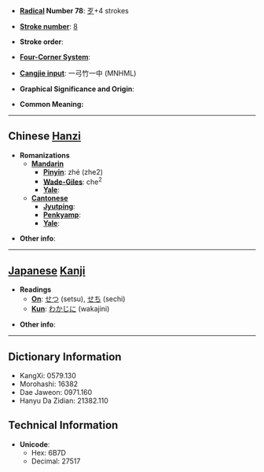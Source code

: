 * '''[[Wiktionary:Chinese radical index| Radical]] Number 78''': [[Wiktionary:Chinese radical index 歹|歹]]+4 strokes

* '''[[Wiktionary:Chinese total strokes index|Stroke number]]''': [[Wiktionary:Chinese total strokes index 8|8]]

* '''Stroke order''': 

* '''[[Wiktionary:Chinese four corner index|Four-Corner System]]''': 

* '''[[Wiktionary:Chinese Cangjie index|Cangjie input]]''': 一弓竹一中 (MNHML)

* '''Graphical Significance and Origin''': 

* '''Common Meaning:''' {{substub}}

----

==Chinese [[Hanzi]]==

* '''Romanizations'''
** '''[[Mandarin]]'''
*** '''[[Pinyin]]''': zhé (zhe2)
*** '''[[Wade-Giles]]''': che<sup>2</sup>
*** '''[[Yale]]''': 
** '''[[Cantonese]]'''
*** '''[[Jyutping]]''':
*** '''[[Penkyamp]]''': 
*** '''[[Yale]]''': 

* '''Other info''': 

----

==[[Japanese]] [[Kanji]]==

* '''Readings'''
** '''[[On]]''': [[せつ]] (setsu), [[せち]] (sechi)
** '''[[Kun]]''': [[わかじに]] (wakajini)

* '''Other info''':  

----

==Dictionary Information==

* KangXi: 0579.130
* Morohashi: 16382
* Dae Jaweon: 0971.160
* Hanyu Da Zidian: 21382.110

==Technical Information==

* '''Unicode''':
** Hex: 6B7D
** Decimal: 27517